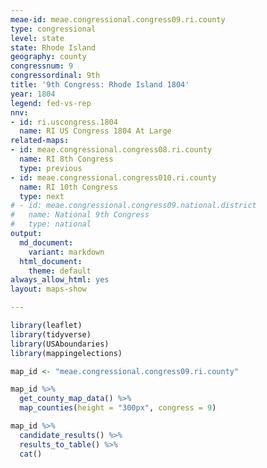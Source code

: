 ```yaml
---
meae-id: meae.congressional.congress09.ri.county
type: congressional
level: state
state: Rhode Island
geography: county
congressnum: 9
congressordinal: 9th
title: '9th Congress: Rhode Island 1804'
year: 1804
legend: fed-vs-rep
nnv:
- id: ri.uscongress.1804
  name: RI US Congress 1804 At Large
related-maps:
- id: meae.congressional.congress08.ri.county
  name: RI 8th Congress
  type: previous
- id: meae.congressional.congress010.ri.county
  name: RI 10th Congress
  type: next
# - id: meae.congressional.congress09.national.district
#   name: National 9th Congress
#   type: national
output:
  md_document:
    variant: markdown
  html_document:
    theme: default
always_allow_html: yes
layout: maps-show

---
```


```r
library(leaflet)
library(tidyverse)
library(USAboundaries)
library(mappingelections)

map_id <- "meae.congressional.congress09.ri.county"
```

<div class="map">

```r
map_id %>%
  get_county_map_data() %>%
  map_counties(height = "300px", congress = 9)
```

</div>

<div class="results-table">

```r
map_id %>%
  candidate_results() %>%
  results_to_table() %>%
  cat()
```

</div>
